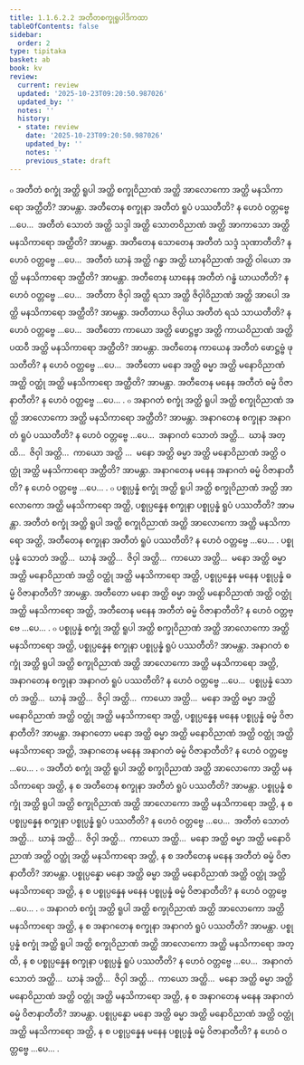 ```yaml
---
title: 1.1.6.2.2 အတီတစက္ခုရူပါဒိကထာ
tableOfContents: false
sidebar:
  order: 2
type: tipitaka
basket: ab
book: kv
review:
  current: review
  updated: '2025-10-23T09:20:50.987026'
  updated_by: ''
  notes: ''
  history:
  - state: review
    date: '2025-10-23T09:20:50.987026'
    updated_by: ''
    notes: ''
    previous_state: draft
---
```



<ReviewStatus review={frontmatter.review} showDetails={true} />

<HypothesisAnnotation frontmatter={frontmatter} />

<DynamicBreadcrumb />

<Division number="289" book="kv" e="ch" v="32" p="102">

<Paragraph number="668" book="kv">
๐ အတီတံ စက္ခုံ အတ္ထိ ရူပါ အတ္ထိ စက္ခုဝိညာဏံ အတ္ထိ အာလောကော အတ္ထိ မနသိကာရော အတ္ထီတိ? အာမန္တာ. အတီတေန စက္ခုနာ အတီတံ ရူပံ ပဿတီတိ? န ဟေဝံ ဝတ္တဗ္ဗေ …ပေ…  အတီတံ သောတံ အတ္ထိ သဒ္ဒါ အတ္ထိ သောတဝိညာဏံ အတ္ထိ အာကာသော အတ္ထိ မနသိကာရော အတ္ထီတိ? အာမန္တာ. အတီတေန သောတေန အတီတံ သဒ္ဒံ သုဏာတီတိ? န ဟေဝံ ဝတ္တဗ္ဗေ …ပေ…  အတီတံ ဃာနံ အတ္ထိ ဂန္ဓာ အတ္ထိ ဃာနဝိညာဏံ အတ္ထိ ဝါယော အတ္ထိ မနသိကာရော အတ္ထီတိ? အာမန္တာ. အတီတေန ဃာနေန အတီတံ ဂန္ဓံ ဃာယတီတိ? န ဟေဝံ ဝတ္တဗ္ဗေ …ပေ…  အတီတာ ဇိဝှါ အတ္ထိ ရသာ အတ္ထိ ဇိဝှါဝိညာဏံ အတ္ထိ အာပေါ အတ္ထိ မနသိကာရော အတ္ထီတိ? အာမန္တာ. အတီတာယ ဇိဝှါယ အတီတံ ရသံ သာယတီတိ? န ဟေဝံ ဝတ္တဗ္ဗေ …ပေ…  အတီတော ကာယော အတ္ထိ ဖောဋ္ဌဗ္ဗာ အတ္ထိ ကာယဝိညာဏံ အတ္ထိ ပထဝီ အတ္ထိ မနသိကာရော အတ္ထီတိ? အာမန္တာ. အတီတေန ကာယေန အတီတံ ဖောဋ္ဌဗ္ဗံ ဖုသတီတိ? န ဟေဝံ ဝတ္တဗ္ဗေ …ပေ…  အတီတော မနော အတ္ထိ ဓမ္မာ အတ္ထိ မနောဝိညာဏံ အတ္ထိ ဝတ္ထုံ အတ္ထိ မနသိကာရော အတ္ထီတိ? အာမန္တာ. အတီတေန မနေန အတီတံ ဓမ္မံ ဝိဇာနာတီတိ? န ဟေဝံ ဝတ္တဗ္ဗေ …ပေ… .
</Paragraph>

<Paragraph number="669" book="kv">
๐ အနာဂတံ စက္ခုံ အတ္ထိ ရူပါ အတ္ထိ စက္ခုဝိညာဏံ အတ္ထိ အာလောကော အတ္ထိ မနသိကာရော အတ္ထီတိ? အာမန္တာ. အနာဂတေန စက္ခုနာ အနာဂတံ ရူပံ ပဿတီတိ? န ဟေဝံ ဝတ္တဗ္ဗေ …ပေ…  အနာဂတံ သောတံ အတ္ထိ…  ဃာနံ အတ္ထိ…  ဇိဝှါ အတ္ထိ…  ကာယော အတ္ထိ …  မနော အတ္ထိ ဓမ္မာ အတ္ထိ မနောဝိညာဏံ အတ္ထိ ဝတ္ထုံ အတ္ထိ မနသိကာရော အတ္ထီတိ? အာမန္တာ. အနာဂတေန မနေန အနာဂတံ ဓမ္မံ ဝိဇာနာတီတိ? န ဟေဝံ ဝတ္တဗ္ဗေ …ပေ… .
</Paragraph>

<Paragraph number="670" book="kv">
๐ ပစ္စုပ္ပန္နံ စက္ခုံ အတ္ထိ ရူပါ အတ္ထိ စက္ခုဝိညာဏံ အတ္ထိ အာလောကော အတ္ထိ မနသိကာရော အတ္ထိ, ပစ္စုပ္ပန္နေန စက္ခုနာ ပစ္စုပ္ပန္နံ ရူပံ ပဿတီတိ? အာမန္တာ. အတီတံ စက္ခုံ အတ္ထိ ရူပါ အတ္ထိ စက္ခုဝိညာဏံ အတ္ထိ အာလောကော အတ္ထိ မနသိကာရော အတ္ထိ, အတီတေန စက္ခုနာ အတီတံ ရူပံ ပဿတီတိ? န ဟေဝံ ဝတ္တဗ္ဗေ …ပေ… . ပစ္စုပ္ပန္နံ သောတံ အတ္ထိ…  ဃာနံ အတ္ထိ…  ဇိဝှါ အတ္ထိ…  ကာယော အတ္ထိ…  မနော အတ္ထိ ဓမ္မာ အတ္ထိ မနောဝိညာဏံ အတ္ထိ ဝတ္ထုံ အတ္ထိ မနသိကာရော အတ္ထိ, ပစ္စုပ္ပန္နေန မနေန ပစ္စုပ္ပန္နံ ဓမ္မံ ဝိဇာနာတီတိ? အာမန္တာ. အတီတော မနော အတ္ထိ ဓမ္မာ အတ္ထိ မနောဝိညာဏံ အတ္ထိ ဝတ္ထုံ အတ္ထိ မနသိကာရော အတ္ထိ, အတီတေန မနေန အတီတံ ဓမ္မံ ဝိဇာနာတီတိ? န ဟေဝံ ဝတ္တဗ္ဗေ …ပေ… .
</Paragraph>

<Paragraph number="671" book="kv">
๐ ပစ္စုပ္ပန္နံ စက္ခုံ အတ္ထိ ရူပါ အတ္ထိ စက္ခုဝိညာဏံ အတ္ထိ အာလောကော အတ္ထိ မနသိကာရော အတ္ထိ, ပစ္စုပ္ပန္နေန စက္ခုနာ ပစ္စုပ္ပန္နံ ရူပံ ပဿတီတိ? အာမန္တာ. အနာဂတံ စက္ခုံ အတ္ထိ ရူပါ အတ္ထိ စက္ခုဝိညာဏံ အတ္ထိ အာလောကော အတ္ထိ မနသိကာရော အတ္ထိ, အနာဂတေန စက္ခုနာ အနာဂတံ ရူပံ ပဿတီတိ? န ဟေဝံ ဝတ္တဗ္ဗေ …ပေ…  ပစ္စုပ္ပန္နံ သောတံ အတ္ထိ…  ဃာနံ အတ္ထိ…  ဇိဝှါ အတ္ထိ…  ကာယော အတ္ထိ…  မနော အတ္ထိ ဓမ္မာ အတ္ထိ မနောဝိညာဏံ အတ္ထိ ဝတ္ထုံ အတ္ထိ မနသိကာရော အတ္ထိ, ပစ္စုပ္ပန္နေန မနေန ပစ္စုပ္ပန္နံ ဓမ္မံ ဝိဇာနာတီတိ? အာမန္တာ. အနာဂတော မနော အတ္ထိ ဓမ္မာ အတ္ထိ မနောဝိညာဏံ အတ္ထိ ဝတ္ထုံ အတ္ထိ မနသိကာရော အတ္ထိ, အနာဂတေန မနေန အနာဂတံ ဓမ္မံ ဝိဇာနာတီတိ? န ဟေဝံ ဝတ္တဗ္ဗေ …ပေ… .
</Paragraph>

<Paragraph number="672" book="kv">
๐ အတီတံ စက္ခုံ အတ္ထိ ရူပါ အတ္ထိ စက္ခုဝိညာဏံ အတ္ထိ အာလောကော အတ္ထိ မနသိကာရော အတ္ထိ, န စ အတီတေန စက္ခုနာ အတီတံ ရူပံ ပဿတီတိ? အာမန္တာ. ပစ္စုပ္ပန္နံ စက္ခုံ အတ္ထိ ရူပါ အတ္ထိ စက္ခုဝိညာဏံ အတ္ထိ အာလောကော အတ္ထိ မနသိကာရော အတ္ထိ, န စ ပစ္စုပ္ပန္နေန စက္ခုနာ ပစ္စုပ္ပန္နံ ရူပံ ပဿတီတိ? န ဟေဝံ ဝတ္တဗ္ဗေ …ပေ…  အတီတံ သောတံ အတ္ထိ…  ဃာနံ အတ္ထိ…  ဇိဝှါ အတ္ထိ…  ကာယော အတ္ထိ…  မနော အတ္ထိ ဓမ္မာ အတ္ထိ မနောဝိညာဏံ အတ္ထိ ဝတ္ထုံ အတ္ထိ မနသိကာရော အတ္ထိ, န စ အတီတေန မနေန အတီတံ ဓမ္မံ ဝိဇာနာတီတိ? အာမန္တာ. ပစ္စုပ္ပန္နော မနော အတ္ထိ ဓမ္မာ အတ္ထိ မနောဝိညာဏံ အတ္ထိ ဝတ္ထုံ အတ္ထိ မနသိကာရော အတ္ထိ, န စ ပစ္စုပ္ပန္နေန မနေန ပစ္စုပ္ပန္နံ ဓမ္မံ ဝိဇာနာတီတိ? န ဟေဝံ ဝတ္တဗ္ဗေ …ပေ… .
</Paragraph>

<Paragraph number="673" book="kv">
๐ အနာဂတံ စက္ခုံ အတ္ထိ ရူပါ အတ္ထိ စက္ခုဝိညာဏံ အတ္ထိ အာလောကော အတ္ထိ မနသိကာရော အတ္ထိ, န စ အနာဂတေန စက္ခုနာ အနာဂတံ ရူပံ ပဿတီတိ? အာမန္တာ. ပစ္စုပ္ပန္နံ စက္ခုံ အတ္ထိ ရူပါ အတ္ထိ စက္ခုဝိညာဏံ အတ္ထိ အာလောကော အတ္ထိ မနသိကာရော အတ္ထိ, န စ ပစ္စုပ္ပန္နေန စက္ခုနာ ပစ္စုပ္ပန္နံ ရူပံ ပဿတီတိ? န ဟေဝံ ဝတ္တဗ္ဗေ …ပေ…  အနာဂတံ သောတံ အတ္ထိ…  ဃာနံ အတ္ထိ…  ဇိဝှါ အတ္ထိ…  ကာယော အတ္ထိ…  မနော အတ္ထိ ဓမ္မာ အတ္ထိ မနောဝိညာဏံ အတ္ထိ ဝတ္ထုံ အတ္ထိ မနသိကာရော အတ္ထိ, န စ အနာဂတေန မနေန အနာဂတံ ဓမ္မံ ဝိဇာနာတီတိ? အာမန္တာ. ပစ္စုပ္ပန္နော မနော အတ္ထိ ဓမ္မာ အတ္ထိ မနောဝိညာဏံ အတ္ထိ ဝတ္ထုံ အတ္ထိ မနသိကာရော အတ္ထိ, န စ ပစ္စုပ္ပန္နေန မနေန ပစ္စုပ္ပန္နံ ဓမ္မံ ဝိဇာနာတီတိ? န ဟေဝံ ဝတ္တဗ္ဗေ …ပေ… .
</Paragraph>
</Division>
